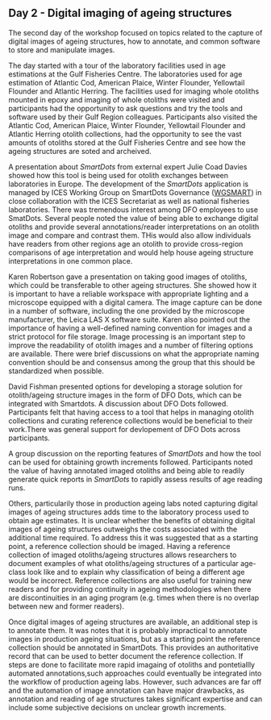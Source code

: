## Day 2 - Digital imaging of ageing structures {#sec:day2}

The second day of the workshop focused on topics related to the capture of digital images of ageing structures, how to annotate, and common software to store and manipulate images. 

The day started with a tour of the laboratory facilities used in age estimations at the Gulf Fisheries Centre. The laboratories used for age estimation of Atlantic Cod, American Plaice, Winter Flounder, Yellowtail Flounder and Atlantic Herring. The facilities used for imaging whole otoliths mounted in epoxy and imaging of whole otoliths were visited and participants had the opportunity to ask questions and try the tools and software used by their Gulf Region colleagues. Participants also visited the Atlantic Cod, American Plaice, Winter Flounder, Yellowtail Flounder and Atlantic Herring otolith collections, had the opportunity to see the vast amounts of otoliths stored at the Gulf Fisheries Centre and see how the ageing structures are soted and archeived. 

A presentation about *SmartDots* from external expert Julie Coad Davies showed how this tool is being used for otolith exchanges between laboratories in Europe. The development of the *SmartDots* application is managed by ICES Working Group on SmartDots Governance ([WGSMART](https://www.ices.dk/community/groups/Pages/WGSMART.aspx)) in close collaboration with the ICES Secretariat as well as national fisheries laboratories. There was tremendous interest among DFO employees to use SmatDots. Several people noted the value of being able to exchange digital otoliths and provide several annotations/reader interpretations on an otolith image and compare and contrast them. THis would also allow individuals have readers from other regions age an otolith to provide cross-region comparisons of age interpretation and would help house ageing structure interpretations in one common place. 

Karen Robertson gave a presentation on taking good images of otoliths, which could be transferable to other ageing structures. She showed how it is important to have a reliable workspace with appropriate lighting and a microscope equipped with a digital camera. The image capture can be done in a number of software, including the one provided by the microscope manufacturer, the Leica LAS X software suite. Karen also pointed out the importance of having a well-defined naming convention for images and a strict protocol for file storage. Image processing is an important step to improve the readability of otolith images and a number of filtering options are available. There were brief discussions on what the appropriate naming convention should be and consensus among the group that this should be standardized when possible. 

David Fishman presented options for developing a storage solution for otolith/ageing structure images in the form of DFO Dots, which can be integrated with Smartdots. A discussion about DFO Dots followed. Participants felt that having access to a tool that helps in managing otolith collections and curating reference collections would be beneficial to their work.There was general support for devlopement of DFO Dots across participants. 

A group discussion on the reporting features of *SmartDots* and how the tool can be used for obtaining growth increments followed. Participants noted the value of having annotated imaged otoliths and being able to readily generate quick reports in *SmartDots* to rapidly assess results of age reading runs. 

Others, particularily those in production ageing labs noted capturing digital images of ageing structures adds time to the laboratory process used to obtain age estimates. It is unclear whether the benefits of obtaining digital images of ageing structures outweighs the costs associated with the additional time required. 
To address this it was suggested that as a starting point, a reference collection should be imaged. Having a reference collection of imaged otoliths/ageing structures allows researchers to document examples of what otoliths/ageing structures of a particular age-class look like and to explain why classification of being a different age would be incorrect. Reference collections are also useful for training new readers and for providing continuity in ageing methodologies when there are discontinuities in an aging program (e.g. times when there is no overlap between new and former readers).  

Once digital images of ageing structures are available, an additional step is to annotate them. It was notes that it is probably impractical to annotate images in production ageing situations, but as a starting point the reference collection should be annotated in SmartDots. This provides an authoritative record that can be used to better document the reference collection. If steps are done to facilitate more rapid imagaing of otoliths and pontetiallly automated annotations,such approaches could eventually be integrated into the workflow of production ageing labs. However, such advances are far off and the automation of image annotation can have major drawbacks, as annotation and reading of age structures takes significant expertise and can include some subjective decisions on unclear growth increments. 
